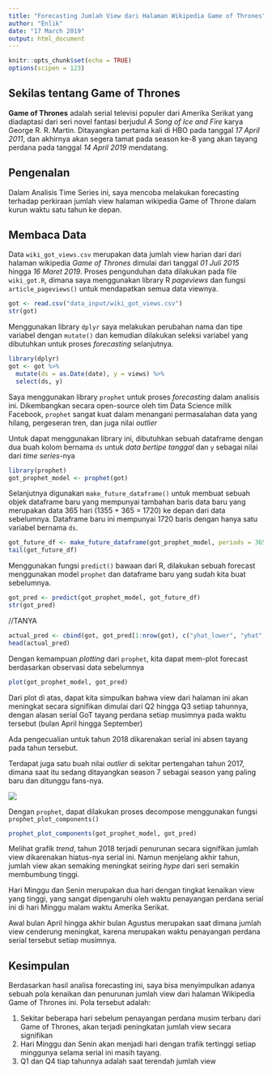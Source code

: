 ```yaml
---
title: "Forecasting Jumlah View dari Halaman Wikipedia Game of Thrones"
author: "Enlik"
date: "17 March 2019"
output: html_document
---
```


```r
knitr::opts_chunk$set(echo = TRUE)
options(scipen = 123)
```

## Sekilas tentang Game of Thrones
**Game of Thrones** adalah serial televisi populer dari Amerika Serikat yang diadaptasi dari seri novel fantasi berjudul *A Song of Ice and Fire* karya George R. R. Martin. Ditayangkan pertama kali di HBO pada tanggal *17 April 2011*, dan akhirnya akan segera tamat pada season ke-8 yang akan tayang perdana pada tanggal *14 April 2019* mendatang.

## Pengenalan
Dalam Analisis Time Series ini, saya mencoba melakukan forecasting terhadap perkiraan jumlah view halaman wikipedia Game of Throne dalam kurun waktu satu tahun ke depan.

## Membaca Data
Data `wiki_got_views.csv` merupakan data jumlah view harian dari dari halaman wikipedia *Game of Thrones* dimulai dari tanggal *01 Juli 2015* hingga *16 Maret 2019*. Proses pengunduhan data dilakukan pada file `wiki_got.R`, dimana saya menggunakan library R *pageviews* dan fungsi `article_pageviews()` untuk mendapatkan semua data viewnya.
```r
got <- read.csv("data_input/wiki_got_views.csv")
str(got)
```

Menggunakan library `dplyr` saya melakukan perubahan nama dan tipe variabel dengan `mutate()` dan kemudian dilakukan seleksi variabel yang dibutuhkan untuk proses *forecasting* selanjutnya.
```r
library(dplyr)
got <- got %>% 
  mutate(ds = as.Date(date), y = views) %>% 
  select(ds, y)
```

Saya menggunakan library `prophet` untuk proses *forecasting* dalam analisis ini. Dikembangkan secara open-source oleh tim Data Science milik Facebook, `prophet` sangat kuat dalam menangani permasalahan data yang hilang, pergeseran tren, dan juga nilai *outlier*

Untuk dapat menggunakan library ini, dibutuhkan sebuah dataframe dengan dua buah kolom bernama `ds` untuk *data bertipe tanggal* dan `y` sebagai nilai dari *time series*-nya
```r
library(prophet)
got_prophet_model <- prophet(got)
```

Selanjutnya digunakan `make_future_dataframe()` untuk membuat sebuah objek dataframe baru yang mempunyai tambahan baris data baru yang merupakan data 365 hari (1355 + 365 = 1720) ke depan dari data sebelumnya. Dataframe baru ini mempunyai 1720 baris dengan hanya satu variabel bernama `ds`.
```r
got_future_df <- make_future_dataframe(got_prophet_model, periods = 365)
tail(got_future_df)
```

Menggunakan fungsi `predict()` bawaan dari R, dilakukan sebuah forecast menggunakan model `prophet` dan dataframe baru yang sudah kita buat sebelumnya. 
```r
got_pred <- predict(got_prophet_model, got_future_df)
str(got_pred)
```


//TANYA
```r
actual_pred <- cbind(got, got_pred[1:nrow(got), c("yhat_lower", "yhat", "yhat_upper")])
head(actual_pred)
```

Dengan kemampuan *plotting* dari `prophet`, kita dapat mem-plot forecast berdasarkan observasi data sebelumnya
```r
plot(got_prophet_model, got_pred)
```
Dari plot di atas, dapat kita simpulkan bahwa view dari halaman ini akan meningkat secara signifikan dimulai dari Q2 hingga Q3 setiap tahunnya, dengan alasan serial GoT tayang perdana setiap musimnya pada waktu tersebut (bulan April hingga September)

Ada pengecualian untuk tahun 2018 dikarenakan serial ini absen tayang pada tahun tersebut. 

Terdapat juga satu buah nilai *outlier* di sekitar pertengahan tahun 2017, dimana saat itu sedang ditayangkan season 7 sebagai season yang paling baru dan ditunggu fans-nya. 

![](image1.jpg)


Dengan `prophet`, dapat dilakukan proses decompose menggunakan fungsi `prophet_plot_components()`
```r
prophet_plot_components(got_prophet_model, got_pred)
```
Melihat grafik *trend*, tahun 2018 terjadi penurunan secara signifikan jumlah view dikarenakan hiatus-nya serial ini. Namun menjelang akhir tahun, jumlah view akan semaking meningkat seiring *hype* dari seri semakin membumbung tinggi.

Hari Minggu dan Senin merupakan dua hari dengan tingkat kenaikan view yang tinggi, yang sangat dipengaruhi oleh waktu penayangan perdana serial ini di hari Minggu malam waktu Amerika Serikat.

Awal bulan April hingga akhir bulan Agustus merupakan saat dimana jumlah view cenderung meningkat, karena merupakan waktu penayangan perdana serial tersebut setiap musimnya. 


## Kesimpulan
Berdasarkan hasil analisa forecasting ini, saya bisa menyimpulkan adanya sebuah pola kenaikan dan penurunan jumlah view dari halaman Wikipedia Game of Thrones ini. Pola tersebut adalah:

1. Sekitar beberapa hari sebelum penayangan perdana musim terbaru dari Game of Thrones, akan terjadi peningkatan jumlah view secara signifikan
2. Hari Minggu dan Senin akan menjadi hari dengan trafik tertinggi setiap minggunya selama serial ini masih tayang.
3. Q1 dan Q4 tiap tahunnya adalah saat terendah jumlah view